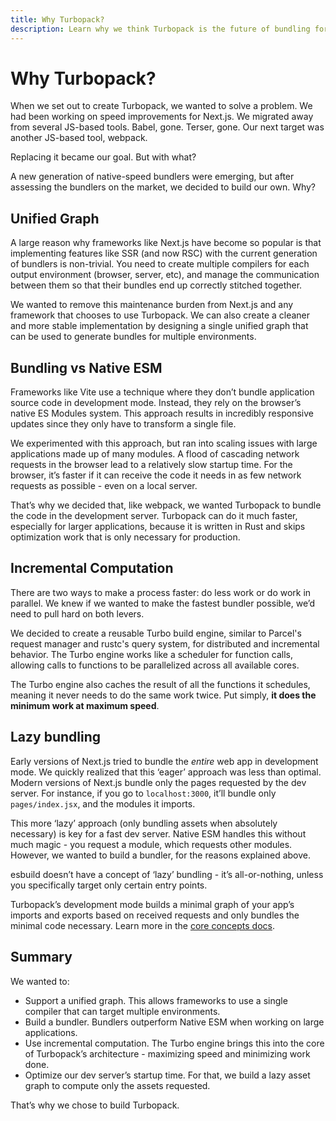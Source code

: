 ```yaml
---
title: Why Turbopack?
description: Learn why we think Turbopack is the future of bundling for the web.
---
```


# Why Turbopack?

When we set out to create Turbopack, we wanted to solve a problem. We had been working on speed improvements for Next.js. We migrated away from several JS-based tools. Babel, gone. Terser, gone. Our next target was another JS-based tool, webpack.

Replacing it became our goal. But with what?

A new generation of native-speed bundlers were emerging, but after assessing the bundlers on the market, we decided to build our own. Why?

## Unified Graph

A large reason why frameworks like Next.js have become so popular is that implementing features like SSR (and now RSC) with the current generation of bundlers is non-trivial. You need to create multiple compilers for each output environment (browser, server, etc), and manage the communication between them so that their bundles end up correctly stitched together.

We wanted to remove this maintenance burden from Next.js and any framework that chooses to use Turbopack. We can also create a cleaner and more stable implementation by designing a single unified graph that can be used to generate bundles for multiple environments.

## Bundling vs Native ESM

Frameworks like Vite use a technique where they don’t bundle application source code in development mode. Instead, they rely on the browser’s native ES Modules system. This approach results in incredibly responsive updates since they only have to transform a single file.

We experimented with this approach, but ran into scaling issues with large applications made up of many modules. A flood of cascading network requests in the browser lead to a relatively slow startup time. For the browser, it’s faster if it can receive the code it needs in as few network requests as possible - even on a local server.

That’s why we decided that, like webpack, we wanted Turbopack to bundle the code in the development server. Turbopack can do it much faster, especially for larger applications, because it is written in Rust and skips optimization work that is only necessary for production.

## Incremental Computation

There are two ways to make a process faster: do less work or do work in parallel. We knew if we wanted to make the fastest bundler possible, we’d need to pull hard on both levers.

We decided to create a reusable Turbo build engine, similar to Parcel's request manager and rustc's query system, for distributed and incremental behavior. The Turbo engine works like a scheduler for function calls, allowing calls to functions to be parallelized across all available cores.

The Turbo engine also caches the result of all the functions it schedules, meaning it never needs to do the same work twice. Put simply, **it does the minimum work at maximum speed**.

## Lazy bundling

Early versions of Next.js tried to bundle the _entire_ web app in development mode. We quickly realized that this ‘eager’ approach was less than optimal. Modern versions of Next.js bundle only the pages requested by the dev server. For instance, if you go to `localhost:3000`, it’ll bundle only `pages/index.jsx`, and the modules it imports.

This more ‘lazy’ approach (only bundling assets when absolutely necessary) is key for a fast dev server. Native ESM handles this without much magic - you request a module, which requests other modules. However, we wanted to build a bundler, for the reasons explained above.

esbuild doesn’t have a concept of ‘lazy’ bundling - it’s all-or-nothing, unless you specifically target only certain entry points.

Turbopack’s development mode builds a minimal graph of your app’s imports and exports based on received requests and only bundles the minimal code necessary. Learn more in the [core concepts docs](/pack/docs/core-concepts#compiling-by-request).

## Summary

We wanted to:

- Support a unified graph. This allows frameworks to use a single compiler that can target multiple environments.
- Build a bundler. Bundlers outperform Native ESM when working on large applications.
- Use incremental computation. The Turbo engine brings this into the core of Turbopack’s architecture - maximizing speed and minimizing work done.
- Optimize our dev server’s startup time. For that, we build a lazy asset graph to compute only the assets requested.

That’s why we chose to build Turbopack.
